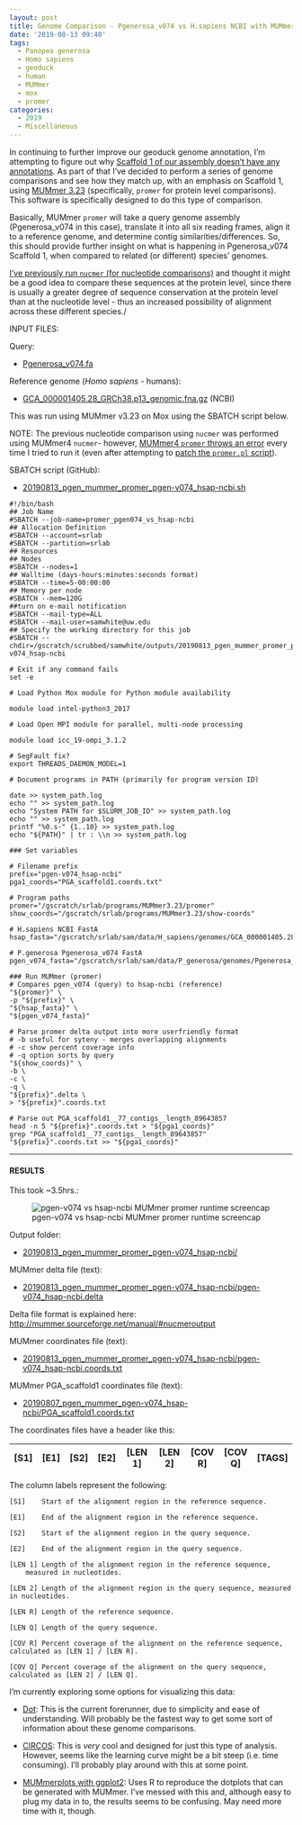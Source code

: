 ```yaml
---
layout: post
title: Genome Comparison - Pgenerosa_v074 vs H.sapiens NCBI with MUMmer Promer on Mox
date: '2019-08-13 09:40'
tags:
  - Panopea generosa
  - Homo sapiens
  - geoduck
  - human
  - MUMmer
  - mox
  - promer
categories:
  - 2019
  - Miscellaneous
---
```


In continuing to further improve our geoduck genome annotation, I'm attempting to figure out why [Scaffold 1 of our assembly doesn't have any annotations](https://github.com/RobertsLab/resources/issues/721). As part of that I've decided to perform a series of genome comparisons and see how they match up, with an emphasis on Scaffold 1, using [MUMmer 3.23](https://sourceforge.net/projects/mummer/) (specifically, `promer` for protein level comparisons). This software is specifically designed to do this type of comparison.

Basically, MUMmer `promer` will take a query genome assembly (Pgenerosa_v074 in this case), translate it into all six reading frames, align it to a reference genome, and determine contig similarities/differences. So, this should provide further insight on what is happening in Pgenerosa_v074 Scaffold 1, when compared to related (or different) species' genomes.

[I've previously run `nucmer` (for nucleotide comparisons)](https://robertslab.github.io/sams-notebook/posts/2019-08-07-Genome-Comparison---Pgenerosa_v074-vs-C.gigas-NCBI-with-MUMmer-on-Mox/) and thought it might be a good idea to compare these sequences at the protein level, since there is usually a greater degree of sequence conservation at the protein level than at the nucleotide level - thus an increased possibility of alignment across these different species./

INPUT FILES:

Query:

- [Pgenerosa_v074.fa](http://owl.fish.washington.edu/halfshell/genomic-databank/Pgenerosa_v074.fa)

Reference genome (_Homo sapiens_ - humans):

- [GCA_000001405.28_GRCh38.p13_genomic.fna.gz](ftp://ftp.ncbi.nlm.nih.gov/genomes/all/GCA/000/001/405/GCA_000001405.28_GRCh38.p13/GCA_000001405.28_GRCh38.p13_genomic.fna.gz) (NCBI)

This was run using MUMmer v3.23 on Mox using the SBATCH script below.

NOTE: The previous nucleotide comparison using `nucmer` was performed using MUMmer4 `nucmer`- however, [MUMmer4 `promer` throws an error](https://github.com/mummer4/mummer/issues/55) every time I tried to run it (even after attempting to [patch the `promer.pl` script](https://github.com/mummer4/mummer/issues/55#issuecomment-448890623)).

SBATCH script (GitHub):

- [20190813_pgen_mummer_promer_pgen-v074_hsap-ncbi.sh](https://github.com/RobertsLab/sams-notebook/blob/master/sbatch_scripts/20190813_pgen_mummer_promer_pgen-v074_hsap-ncbi.sh)

```shell
#!/bin/bash
## Job Name
#SBATCH --job-name=promer_pgen074_vs_hsap-ncbi
## Allocation Definition
#SBATCH --account=srlab
#SBATCH --partition=srlab
## Resources
## Nodes
#SBATCH --nodes=1
## Walltime (days-hours:minutes:seconds format)
#SBATCH --time=5-00:00:00
## Memory per node
#SBATCH --mem=120G
##turn on e-mail notification
#SBATCH --mail-type=ALL
#SBATCH --mail-user=samwhite@uw.edu
## Specify the working directory for this job
#SBATCH --chdir=/gscratch/scrubbed/samwhite/outputs/20190813_pgen_mummer_promer_pgen-v074_hsap-ncbi

# Exit if any command fails
set -e

# Load Python Mox module for Python module availability

module load intel-python3_2017

# Load Open MPI module for parallel, multi-node processing

module load icc_19-ompi_3.1.2

# SegFault fix?
export THREADS_DAEMON_MODEL=1

# Document programs in PATH (primarily for program version ID)

date >> system_path.log
echo "" >> system_path.log
echo "System PATH for $SLURM_JOB_ID" >> system_path.log
echo "" >> system_path.log
printf "%0.s-" {1..10} >> system_path.log
echo "${PATH}" | tr : \\n >> system_path.log

### Set variables

# Filename prefix
prefix="pgen-v074_hsap-ncbi"
pga1_coords="PGA_scaffold1.coords.txt"

# Program paths
promer="/gscratch/srlab/programs/MUMmer3.23/promer"
show_coords="/gscratch/srlab/programs/MUMmer3.23/show-coords"

# H.sapiens NCBI FastA
hsap_fasta="/gscratch/srlab/sam/data/H_sapiens/genomes/GCA_000001405.28_GRCh38.p13_genomic.fna"

# P.generosa Pgenerosa_v074 FastA
pgen_v074_fasta="/gscratch/srlab/sam/data/P_generosa/genomes/Pgenerosa_v074.fa"

### Run MUMmer (promer)
# Compares pgen_v074 (query) to hsap-ncbi (reference)
"${promer}" \
-p "${prefix}" \
"${hsap_fasta}" \
"${pgen_v074_fasta}"

# Parse promer delta output into more userfriendly format
# -b useful for syteny - merges overlapping alignments
# -c show percent coverage info
# -q option sorts by query
"${show_coords}" \
-b \
-c \
-q \
"${prefix}".delta \
> "${prefix}".coords.txt

# Parse out PGA_scaffold1__77_contigs__length_89643857
head -n 5 "${prefix}".coords.txt > "${pga1_coords}"
grep "PGA_scaffold1__77_contigs__length_89643857" "${prefix}".coords.txt >> "${pga1_coords}"
```

---

#### RESULTS

This took ~3.5hrs.:

![pgen-v074 vs hsap-ncbi MUMmer promer runtime screencap](https://github.com/RobertsLab/sams-notebook/blob/master/images/screencaps/20190813_mummer_promer_pgen-074_hsap-ncbi_runtime.png?raw=true)

Output folder:

- [20190813_pgen_mummer_promer_pgen-v074_hsap-ncbi/](https://gannet.fish.washington.edu/Atumefaciens/20190813_pgen_mummer_promer_pgen-v074_hsap-ncbi/)

MUMmer delta file (text):

- [20190813_pgen_mummer_promer_pgen-v074_hsap-ncbi/pgen-v074_hsap-ncbi.delta](https://gannet.fish.washington.edu/Atumefaciens/20190813_pgen_mummer_promer_pgen-v074_hsap-ncbi/pgen-v074_hsap-ncbi.delta)

Delta file format is explained here: [http://mummer.sourceforge.net/manual/#nucmeroutput](http://mummer.sourceforge.net/manual/#nucmeroutput)

MUMmer coordinates file (text):

- [20190813_pgen_mummer_promer_pgen-v074_hsap-ncbi/pgen-v074_hsap-ncbi.coords.txt](https://gannet.fish.washington.edu/Atumefaciens/20190813_pgen_mummer_promer_pgen-v074_hsap-ncbi/pgen-v074_hsap-ncbi.coords.txt)

MUMmer PGA_scaffold1 coordinates file (text):

- [20190807_pgen_mummer_pgen-v074_hsap-ncbi/PGA_scaffold1.coords.txt](https://gannet.fish.washington.edu/Atumefaciens/20190813_pgen_mummer_promer_pgen-v074_hsap-ncbi/PGA_scaffold1.coords.txt)


The coordinates files have a header like this:

| [S1]  |   [E1] | [S2]  |   [E2] | [LEN 1] | [LEN 2] | [COV R] | [COV Q] | [TAGS] |
|-------|--------|-------|--------|---------|---------|---------|---------|--------|

The column labels represent the following:

```
[S1]    Start of the alignment region in the reference sequence.

[E1]    End of the alignment region in the reference sequence.

[S2]    Start of the alignment region in the query sequence.

[E2]    End of the alignment region in the query sequence.

[LEN 1] Length of the alignment region in the reference sequence,
    measured in nucleotides.

[LEN 2] Length of the alignment region in the query sequence, measured in nucleotides.

[LEN R] Length of the reference sequence.

[LEN Q] Length of the query sequence.

[COV R] Percent coverage of the alignment on the reference sequence, calculated as [LEN 1] / [LEN R].

[COV Q] Percent coverage of the alignment on the query sequence, calculated as [LEN 2] / [LEN Q].
```

I'm currently exploring some options for visualizing this data:

- [Dot](https://github.com/dnanexus/dot): This is the current forerunner, due to simplicity and ease of understanding. Will probably be the fastest way to get some sort of information about these genome comparisons.

- [CIRCOS](http://circos.ca/): This is _very_ cool and designed for just this type of analysis. However, seems like the learning curve might be a bit steep (i.e. time consuming). I'll probably play around with this at some point.

- [MUMmerplots with ggplot2](https://jmonlong.github.io/Hippocamplus/2017/09/19/mummerplots-with-ggplot2/): Uses R to reproduce the dotplots that can be generated with MUMmer. I've messed with this and, although easy to plug my data in to, the results seems to be confusing. May need more time with it, though.
